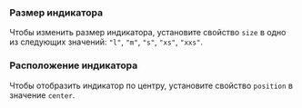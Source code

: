 
### Размер индикатора

Чтобы изменить размер индикатора, установите свойство `size` в одно из следующих значений: `"l"`, `"m"`, `"s"`, `"xs"`, `"xxs"`.

<Example
    component={SpinSize}
    source={sizeSpinSource}
/>

### Расположение индикатора

Чтобы отобразить индикатор по центру, установите свойство `position` в значение `center`.

<Example
    component={SpinPosition}
    source={positionSpinSource}
/>
